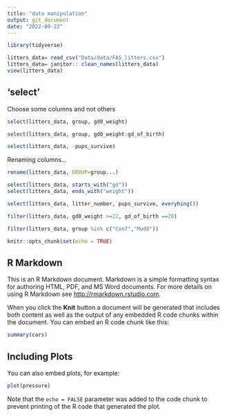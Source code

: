 ```yaml
---
title: "data manipulation"
output: git_document
date: "2022-09-22"
---
```

```r
library(tidyverse)
```



```r
litters_data= read_csv("Data/data/FAS_litters.csv")
litters_data= janitor:: clean_names(litters_data)
view(litters_data)
```
## 'select'

Choose some columns and not others

```r
select(litters_data, group, gd0_weight)

```

```r
select(litters_data, group, gd0_weight:gd_of_birth)
```

```r
select(litters_data, -pups_survive)
```
Renaming columns...

```r
rename(litters_data, GROUP=group...)
```
```r
select(litters_data, starts_with("gd"))
select(litters_data, ends_with("weight"))
```
```r
select(litters_data, litter_number, pups_survive, everyhing())
```
```r
filter(litters_data, gd0_weight >=22, gd_of_birth ==20)
```
```r
filter(litters_data, group %in% c("Con7","Mod8"))
```




```r
knitr::opts_chunk$set(echo = TRUE)
```

## R Markdown

This is an R Markdown document. Markdown is a simple formatting syntax for authoring HTML, PDF, and MS Word documents. For more details on using R Markdown see <http://rmarkdown.rstudio.com>.

When you click the **Knit** button a document will be generated that includes both content as well as the output of any embedded R code chunks within the document. You can embed an R code chunk like this:

```r
summary(cars)
```

## Including Plots

You can also embed plots, for example:

```r
plot(pressure)
```

Note that the `echo = FALSE` parameter was added to the code chunk to prevent printing of the R code that generated the plot.
